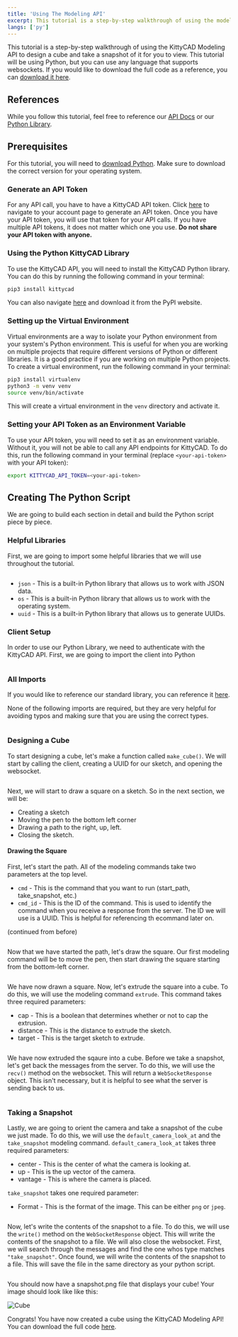 ```yaml
---
title: 'Using The Modeling API'
excerpt: This tutorial is a step-by-step walkthrough of using the modeling API to create a cube.
langs: ['py']
---
```


This tutorial is a step-by-step walkthrough of using the KittyCAD Modeling API to design a cube and take a snapshot of it for you to view. This tutorial will be using Python, but you can use any language that supports websockets. If you would like to download the full code as a reference, you can <a href="/code-samples/websocketexample.py" download="kittycad-websocket.py">download it here</a>.

## References

While you follow this tutorial, feel free to reference our <a href="https://zoo.dev/docs/api/modeling/open-a-websocket-which-accepts-modeling-commands?lang=python" target="_blank" rel="noopener noreferrer">API Docs</a> or our <a href="https://python.api.docs.zoo.dev/_autosummary/kittycad.models.html#module-kittycad.models" target="_blank" rel="noopener noreferrer">Python Library</a>.

## Prerequisites

For this tutorial, you will need to <a href="https://python.api.docs.zoo.dev/_autosummary/kittycad.models.html#module-kittycad.models">download Python</a>. Make sure to download the correct version for your operating system.

### Generate an API Token

For any API call, you have to have a KittyCAD API token. Click <a href="https://zoo.dev/account/api-tokens" target="_blank" rel="noopener noreferrer">here</a> to navigate to your account page to generate an API token. Once you have your API token, you will use that token for your API calls. If you have multiple API tokens, it does not matter which one you use. **Do not share your API token with anyone.**

### Using the Python KittyCAD Library

To use the KittyCAD API, you will need to install the KittyCAD Python library. You can do this by running the following command in your terminal:

```bash
pip3 install kittycad
```

You can also navigate <a href="https://pypi.org/project/kittycad/" target="_blank" rel="noopener noreferrer">here</a> and download it from the PyPl website.

### Setting up the Virtual Environment

Virtual environments are a way to isolate your Python environment from your system's Python environment. This is useful for when you are working on multiple projects that require different versions of Python or different libraries. It is a good practice if you are working on multiple Python projects. To create a virtual environment, run the following command in your terminal:

```bash
pip3 install virtualenv
python3 -m venv venv
source venv/bin/activate
```

This will create a virtual environment in the `venv` directory and activate it. 

### Setting your API Token as an Environment Variable

To use your API token, you will need to set it as an environment variable. Without it, you will not be able to call any API endpoints for KittyCAD. To do this, run the following command in your terminal (replace `<your-api-token>` with your API token):

```bash
export KITTYCAD_API_TOKEN=<your-api-token>
```

## Creating The Python Script

We are going to build each section in detail and build the Python script piece by piece. 

### Helpful Libraries

First, we are going to import some helpful libraries that we will use throughout the tutorial.

```py data-file="public/litterbox_assets/tutorials/websocket_tutorial/1_sample.py.part"
```

* `json` - This is a built-in Python library that allows us to work with JSON data.
* `os` - This is a built-in Python library that allows us to work with the operating system.
* `uuid` - This is a built-in Python library that allows us to generate UUIDs.

### Client Setup

In order to use our Python Library, we need to authenticate with the KittyCAD API. First, we are going to import the client into Python

```py data-file="public/litterbox_assets/tutorials/websocket_tutorial/2_sample.py.part"
```

### All Imports

If you would like to reference our standard library, you can reference it <a href="https://python.api.docs.zoo.dev/_autosummary/kittycad.models.html#module-kittycad.models" target="_blank" rel="noopener noreferrer">here</a>.

None of the following imports are required, but they are very helpful for avoiding typos and making sure that you are using the correct types.

```py data-file="public/litterbox_assets/tutorials/websocket_tutorial/3_sample.py.part"
```

### Designing a Cube

To start designing a cube, let's make a function called `make_cube()`. We will start by calling the client, creating a UUID for our sketch, and opening the websocket.

```py data-file="public/litterbox_assets/tutorials/websocket_tutorial/4_sample.py.part"
```

Next, we will start to draw a square on a sketch. So in the next section, we will be:
* Creating a sketch
* Moving the pen to the bottom left corner
* Drawing a path to the right, up, left.
* Closing the sketch.

#### Drawing the Square

First, let's start the path. All of the modeling commands take two parameters at the top level. 
* `cmd` - This is the command that you want to run (start_path, take_snapshot, etc.)
* `cmd_id` - This is the ID of the command. This is used to identify the command when you receive a response from the server. The ID we will use is a UUID. This is helpful for referencing th ecommand later on.

(continued from before)
```py data-file="public/litterbox_assets/tutorials/websocket_tutorial/5_sample.py.part"
```

Now that we have started the path, let's draw the square. Our first modeling command will be to move the pen, then start drawing the square starting from the bottom-left corner.

```py data-file="public/litterbox_assets/tutorials/websocket_tutorial/6_sample.py.part"
```

We have now drawn a square. Now, let's extrude the square into a cube. To do this, we will use the modeling command `extrude`. This command takes three required parameters:
* cap - This is a boolean that determines whether or not to cap the extrusion.
* distance - This is the distance to extrude the sketch.
* target - This is the target sketch to extrude.

```py data-file="public/litterbox_assets/tutorials/websocket_tutorial/7_sample.py.part"
```

We have now extruded the sqaure into a cube. Before we take a snapshot, let's get back the messages from the server. To do this, we will use the `recv()` method on the websocket. This will return a `WebSocketResponse` object. This isn't necessary, but it is helpful to see what the server is sending back to us.

```py data-file="public/litterbox_assets/tutorials/websocket_tutorial/8_sample.py.part"
```

### Taking a Snapshot

Lastly, we are going to orient the camera and take a snapshot of the cube we just made. To do this, we will use the `default_camera_look_at` and the `take_snapshot` modeling command. `default_camera_look_at` takes three required parameters:

* center - This is the center of what the camera is looking at.
* up - This is the up vector of the camera.
* vantage - This is where the camera is placed.

`take_snapshot` takes one required parameter:

* Format - This is the format of the image. This can be either `png` or `jpeg`.

```py data-file="public/litterbox_assets/tutorials/websocket_tutorial/9_sample.py.part"
```

Now, let's write the contents of the snapshot to a file. To do this, we will use the `write()` method on the `WebSocketResponse` object. This will write the contents of the snapshot to a file. We will also close the websocket. First, we will search through the messages and find the one whos type matches `"take_snapshot"`. Once found, we will write the contents of the snapshot to a file. This will save the file in the same directory as your python script.

```py data-file="public/litterbox_assets/tutorials/websocket_tutorial/10_sample.py.part"
```

You should now have a snapshot.png file that displays your cube! Your image should look like like this:

<img src="/litterbox_assets/tutorials/websocket_tutorial/cube.png" alt="Cube" />

Congrats! You have now created a cube using the KittyCAD Modeling API! You can download the full code <a href="/code-samples/websocketexample.py" download="kittycad-websocket.py">here</a>.
